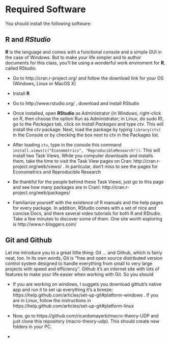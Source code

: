 Required Software
========================================================

You should install the following software:

## **R** and *RStudio*
**R** is the language and comes with a functional console and a simple GUI in the case of Windows. But to make your life simpler and to author documents for this class, you'll be using a wonderful work enviroment for **R**, called RStudio.

+ Go to http://cran.r-project.org/ and follow the download link for your OS (Windows, Linux or MacOS X)

+ Install **R** 

+ Go to http://www.rstudio.org/ , download and install RStudio

+ Once installed, open **RStudio** as Administrator (in Windows, right-click on R, then choose the option Run as Administrator; in Linux, do sudo R), go to the *Packages* tab, click on *Install Packages* and type *ctv*. This will install the *ctv* package. Next, load the package by typing `library(ctv)` in the Console or by checking the box next to ctv in the Packages list.

+ After loading `ctv`, type  in the console this command `install.views(c("Econometrics", "ReproducibleResearch"))`. This will install two Task Views. While you computer downloads and installs them, take the time to visit the Task View pages on Cran: http://cran.r-project.org/web/views/ . In particular, don't miss to see the pages for Econometrics and Reproducible Research

+ Be thankful for the people behind these Task Views, just go to this page and see how many packages are in Cran!: http://cran.r-project.org/web/packages/

+ Familiarize yourself with the existence of R manuals and the help pages for every package. In addition, RStudio comes with a set of nice and concise Docs, and there several video tutorials for both R and RStudio. Take a few minutes to discover some of them. One site worth exploring is http://www.r-bloggers.com/

## **Git** and **Github**

Let me introduce you to a great little thing: Git ... and Github, which is fairly neat, too. In its own words, Git is "free and open source distributed version control system designed to handle everything from small to very large projects with speed and efficiency". Github it's an internet site with lots of features to make your life easier when working with Git. So you should 

+ If you are working on windows, I suggets you download github's native app and run it to set up everything it's a breeze: https://help.github.com/articles/set-up-git#platform-windows . If you are in Linux, follow the instructions in https://help.github.com/articles/set-up-git#platform-linux

+ Now, go to https://github.com/ricardomayerb/macro-theory-UDP and just clone this repository (macro-theory-udp). This should create new folders in your PC.



+


